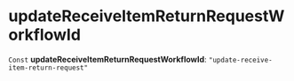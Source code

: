 
# updateReceiveItemReturnRequestWorkflowId

 `Const` **updateReceiveItemReturnRequestWorkflowId**: `"update-receive-item-return-request"`
